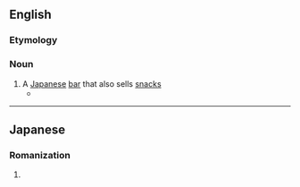 ==English==

===Etymology===
{{etyl|ja|en}} {{m|ja|居酒屋|tr=izakaya}}

===Noun===
{{wikipedia}}
{{en-noun}}

# A [[Japanese]] [[bar]] that also sells [[snack]]s
#*{{quote-news|year=2007|date=January 28|author=|title=Island Within an Island|work=New York Times|url=http://www.nytimes.com/2007/01/28/dining/28rest.html
|passage=The sprawling multipage menu offers cleanly executed dishes meant to accompany the sake, including standards like boiled edamame, and the filling rice balls called onigiri that you would expect at any '''izakaya''', or Japanese pub. }}

----

==Japanese==

===Romanization===
{{ja-romaji}}

# {{ja-romanization of|いざかや}}